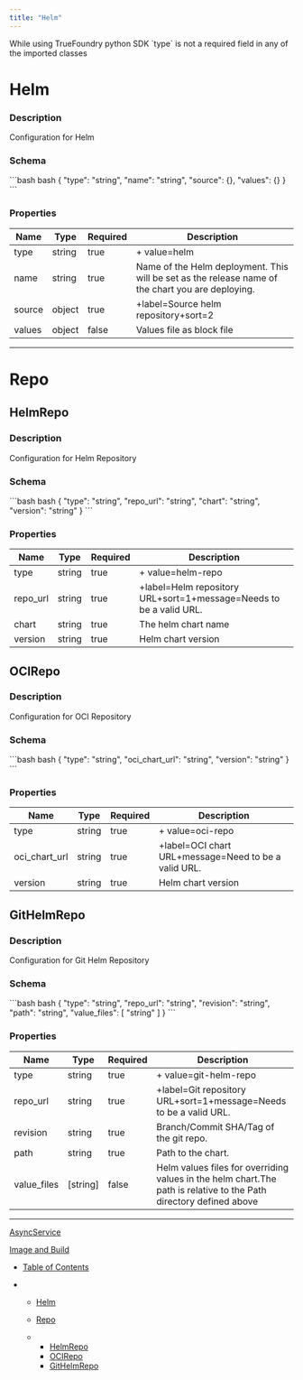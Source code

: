 ```yaml
---
title: "Helm"
---
```


<Info>
  While using TrueFoundry python SDK `type` is not a required field in any of the imported classes
</Info>

# Helm

### Description

Configuration for Helm

### Schema

<CodeGroup>
  ```bash bash
  {
    "type": "string",
    "name": "string",
    "source": {},
    "values": {}
  }
  ```
</CodeGroup>

### Properties

| Name   | Type   | Required | Description                                                                                       |
| ------ | ------ | -------- | ------------------------------------------------------------------------------------------------- |
| type   | string | true     | + value=helm                                                                                      |
| name   | string | true     | Name of the Helm deployment. This will be set as the release name of the chart you are deploying. |
| source | object | true     | +label=Source helm repository+sort=2                                                              |
| values | object | false    | Values file as block file                                                                         |

***

# Repo

## HelmRepo

### Description

Configuration for Helm Repository

### Schema

<CodeGroup>
  ```bash bash
  {
    "type": "string",
    "repo_url": "string",
    "chart": "string",
    "version": "string"
  }
  ```
</CodeGroup>

### Properties

| Name      | Type   | Required | Description                                                        |
| --------- | ------ | -------- | ------------------------------------------------------------------ |
| type      | string | true     | + value=helm-repo                                                  |
| repo\_url | string | true     | +label=Helm repository URL+sort=1+message=Needs to be a valid URL. |
| chart     | string | true     | The helm chart name                                                |
| version   | string | true     | Helm chart version                                                 |

## OCIRepo

### Description

Configuration for OCI Repository

### Schema

<CodeGroup>
  ```bash bash
  {
    "type": "string",
    "oci_chart_url": "string",
    "version": "string"
  }
  ```
</CodeGroup>

### Properties

| Name            | Type   | Required | Description                                          |
| --------------- | ------ | -------- | ---------------------------------------------------- |
| type            | string | true     | + value=oci-repo                                     |
| oci\_chart\_url | string | true     | +label=OCI chart URL+message=Need to be a valid URL. |
| version         | string | true     | Helm chart version                                   |

## GitHelmRepo

### Description

Configuration for Git Helm Repository

### Schema

<CodeGroup>
  ```bash bash
  {
    "type": "string",
    "repo_url": "string",
    "revision": "string",
    "path": "string",
    "value_files": [
      "string"
    ]
  }
  ```
</CodeGroup>

### Properties

| Name         | Type      | Required | Description                                                                                                        |
| ------------ | --------- | -------- | ------------------------------------------------------------------------------------------------------------------ |
| type         | string    | true     | + value=git-helm-repo                                                                                              |
| repo\_url    | string    | true     | +label=Git repository URL+sort=1+message=Needs to be a valid URL.                                                  |
| revision     | string    | true     | Branch/Commit SHA/Tag of the git repo.                                                                             |
| path         | string    | true     | Path to the chart.                                                                                                 |
| value\_files | \[string] | false    | Helm values files for overriding values in the helm chart.The path is relative to the Path directory defined above |

***

[AsyncService](/docs/asyncservice)

[Image and Build](/docs/api-reference-image-and-build)

* [Table of Contents](#)

* * [Helm](#helm)

  * [Repo](#repo)

  * * [HelmRepo](#helmrepo)
    * [OCIRepo](#ocirepo)
    * [GitHelmRepo](#githelmrepo)
